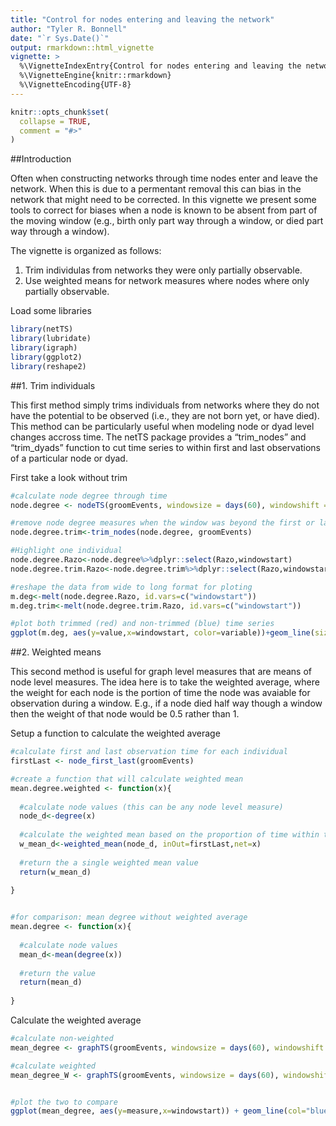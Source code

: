 ```yaml
---
title: "Control for nodes entering and leaving the network"
author: "Tyler R. Bonnell"
date: "`r Sys.Date()`"
output: rmarkdown::html_vignette
vignette: >
  %\VignetteIndexEntry{Control for nodes entering and leaving the network}
  %\VignetteEngine{knitr::rmarkdown}
  %\VignetteEncoding{UTF-8}
---
```


```r
knitr::opts_chunk$set(
  collapse = TRUE,
  comment = "#>"
)
```


##Introduction

  Often when constructing networks through time nodes enter and leave the network. When this is due to a permentant removal this can bias in the network that might need to be corrected. In this vignette we present some tools to correct for biases when a node is known to be absent from part of the moving window (e.g., birth only part way through a window, or died part way through a window).
  
The vignette is organized as follows:


1. Trim individulas from networks they were only partially observable.
2. Use weighted means for network measures where nodes where only partially observable.


Load some libraries
```r
library(netTS)
library(lubridate)
library(igraph)
library(ggplot2)
library(reshape2)
```


##1. Trim individuals

This first method simply trims individuals from networks where they do not have the potential to be observed (i.e., they are not born yet, or have died). This method can be particularly useful when modeling node or dyad level changes accross time. The netTS package provides a "trim_nodes" and "trim_dyads" function to cut time series to within first and last observations of a particular node or dyad.


First take a look without trim
```r
#calculate node degree through time
node.degree <- nodeTS(groomEvents, windowsize = days(60), windowshift = days(10), measureFun = degree)

#remove node degree measures when the window was beyond the first or last observation of that node (i.e., remove extrapolations). The "trim_dyads" function is the equivalent for dyadTS outputs.
node.degree.trim<-trim_nodes(node.degree, groomEvents)

#Highlight one individual
node.degree.Razo<-node.degree%>%dplyr::select(Razo,windowstart)
node.degree.trim.Razo<-node.degree.trim%>%dplyr::select(Razo,windowstart)

#reshape the data from wide to long format for ploting
m.deg<-melt(node.degree.Razo, id.vars=c("windowstart"))
m.deg.trim<-melt(node.degree.trim.Razo, id.vars=c("windowstart"))

#plot both trimmed (red) and non-trimmed (blue) time series
ggplot(m.deg, aes(y=value,x=windowstart, color=variable))+geom_line(size=4, col="blue") + geom_line(data=m.deg.trim, aes(y=value,x=windowstart, color=variable),size=2, col="red")+theme_classic()

```


##2. Weighted means

This second method is useful for graph level measures that are means of node level measures. The idea here is to take the weighted average, where the weight for each node is the portion of time the node was avaiable for observation during a window. E.g., if a node died half way though a window then the weight of that node would be 0.5 rather than 1.

Setup a function to calculate the weighted average
```r
#calculate first and last observation time for each individual
firstLast <- node_first_last(groomEvents)

#create a function that will calculate weighted mean
mean.degree.weighted <- function(x){
  
  #calculate node values (this can be any node level measure)
  node_d<-degree(x)
  
  #calculate the weighted mean based on the proportion of time within this window 
  w_mean_d<-weighted_mean(node_d, inOut=firstLast,net=x)
  
  #return the a single weighted mean value
  return(w_mean_d)
  
}


#for comparison: mean degree without weighted average
mean.degree <- function(x){
  
  #calculate node values
  mean_d<-mean(degree(x))
  
  #return the value
  return(mean_d)
  
}
```

Calculate the weighted average
```r
#calculate non-weighted
mean_degree <- graphTS(groomEvents, windowsize = days(60), windowshift = days(10), measureFun = mean.degree)

#calculate weighted
mean_degree_W <- graphTS(groomEvents, windowsize = days(60), windowshift = days(10), measureFun = mean.degree.weighted)


#plot the two to compare
ggplot(mean_degree, aes(y=measure,x=windowstart)) + geom_line(col="blue") + geom_line(data=mean_degree_W,aes(y=measure,x=windowstart), col="red" ) + theme_classic()
```


